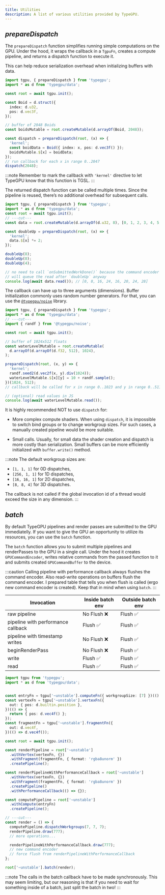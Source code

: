 ```yaml
---
title: Utilities
description: A list of various utilities provided by TypeGPU.
---
```


## *prepareDispatch*

The `prepareDispatch` function simplifies running simple computations on the GPU.
Under the hood, it wraps the callback in a `TgpuFn`, creates a compute pipeline, and returns a dispatch function to execute it.

This can help reduce serialization overhead when initializing buffers with data.

```ts twoslash
import tgpu, { prepareDispatch } from 'typegpu';
import * as d from 'typegpu/data';

const root = await tgpu.init();

const Boid = d.struct({
  index: d.u32,
  pos: d.vec3f,
});

// buffer of 2048 Boids
const boidsMutable = root.createMutable(d.arrayOf(Boid, 2048));

const dispatch = prepareDispatch(root, (x) => {
  'kernel';
  const boidData = Boid({ index: x, pos: d.vec3f() });
  boidsMutable.$[x] = boidData;
});
// run callback for each x in range 0..2047
dispatch(2048);
```

:::note
Remember to mark the callback with `'kernel'` directive to let TypeGPU know that this function is TGSL.
:::

The returned dispatch function can be called multiple times.
Since the pipeline is reused, there’s no additional overhead for subsequent calls.

```ts twoslash
import tgpu, { prepareDispatch } from 'typegpu';
import * as d from 'typegpu/data';
const root = await tgpu.init();
// ---cut---
const data = root.createMutable(d.arrayOf(d.u32, 8), [0, 1, 2, 3, 4, 5, 6, 7]);

const doubleUp = prepareDispatch(root, (x) => {
  'kernel';
  data.$[x] *= 2;
});

doubleUp(8);
doubleUp(8);
doubleUp(4);

// no need to call `onSubmittedWorkDone()` because the command encoder
// will queue the read after `doubleUp` anyway
console.log(await data.read()); // [0, 8, 16, 24, 16, 20, 24, 28]
```

The callback can have up to three arguments (dimensions).
Buffer initialization commonly uses random number generators.
For that, you can use the [`@typegpu/noise`](TypeGPU/ecosystem/typegpu-noise) library.

```ts twoslash
import tgpu, { prepareDispatch } from 'typegpu';
import * as d from 'typegpu/data';
// ---cut---
import { randf } from '@typegpu/noise';

const root = await tgpu.init();

// buffer of 1024x512 floats
const waterLevelMutable = root.createMutable(
  d.arrayOf(d.arrayOf(d.f32, 512), 1024),
);

prepareDispatch(root, (x, y) => {
  'kernel';
  randf.seed2(d.vec2f(x, y).div(1024));
  waterLevelMutable.$[x][y] = 10 + randf.sample();
})(1024, 512);
// callback will be called for x in range 0..1023 and y in range 0..511

// (optional) read values in JS
console.log(await waterLevelMutable.read());
```

It is highly recommended NOT to use `dispatch` for:

- More complex compute shaders.
When using `dispatch`, it is impossible to switch bind groups or to change workgroup sizes.
For such cases, a manually created pipeline would be more suitable.

- Small calls.
Usually, for small data the shader creation and dispatch is more costly than serialization.
Small buffers can be more efficiently initialized with `buffer.write()` method.

:::note
The default workgroup sizes are:

- `[1, 1, 1]` for 0D dispatches,
- `[256, 1, 1]` for 1D dispatches,
- `[16, 16, 1]` for 2D dispatches,
- `[8, 8, 4]` for 3D dispatches.

The callback is not called if the global invocation id of a thread would exceed the size in any dimension.
:::

## *batch*
By default TypeGPU pipelines and render passes are submitted to the GPU immediatelly.
If you want to give the GPU an opportunity to utilize its resources, you can use the `batch` function.

The `batch` function allows you to submit multiple pipelines and renderPasses to the GPU in a single call.
Under the hood it creates `GPUCommandEncoder`,
writes relative commands from the passed function to it and submits created `GPUCommandBuffer` to the device.

:::caution
Calling pipeline with performance callback always flushes the command encoder. Also read-write operations on buffers flush the command encoder.
I prepared table that tells you when flush is called (ergo new command encoder is created). Keep that in mind when using `batch`.
:::

| Invocation                        | Inside batch env   | Outside batch env  |
|-----------------------------------|--------------------|--------------------|
| raw pipeline                      | No Flush ❌        | Flush ✅           |
| pipeline with performance callback| Flush ✅           | Flush ✅           |
| pipeline with timestamp writes    | No Flush ❌        | Flush ✅           |
| beginRenderPass                   | No Flush ❌        | Flush ✅           |
| write                             | Flush ✅           | Flush ✅           |
| read                              | Flush ✅           | Flush ✅           |

```ts twoslash
import tgpu from 'typegpu';
import * as d from 'typegpu/data';


const entryFn = tgpu['~unstable'].computeFn({ workgroupSize: [7] })(() => {});
const vertexFn = tgpu['~unstable'].vertexFn({
  out: { pos: d.builtin.position },
})(() => {
  return { pos: d.vec4f() };
});
const fragmentFn = tgpu['~unstable'].fragmentFn({
  out: d.vec4f,
})(() => d.vec4f());

const root = await tgpu.init();

const renderPipeline = root['~unstable']
  .withVertex(vertexFn, {})
  .withFragment(fragmentFn, { format: 'rgba8unorm' })
  .createPipeline();

const renderPipelineWithPerformanceCallback = root['~unstable']
  .withVertex(vertexFn, {})
  .withFragment(fragmentFn, { format: 'rgba8unorm' })
  .createPipeline()
  .withPerformanceCallback(() => {});

const computePipeline = root['~unstable']
  .withCompute(entryFn)
  .createPipeline();

// ---cut---
const render = () => {
  computePipeline.dispatchWorkgroups(7, 7, 7);
  renderPipeline.draw(777);
  // more operations...

  renderPipelineWithPerformanceCallback.draw(777);
  // new command encoder
  // force flush from renderPipelineWithPerformanceCallback
};

root['~unstable'].batch(render);
```

:::note
The calls in the batch callback have to be made synchronously.
This may seem limiting, but our reasoning is that if you need to wait for something inside of a batch, just split the batch in two!
:::
